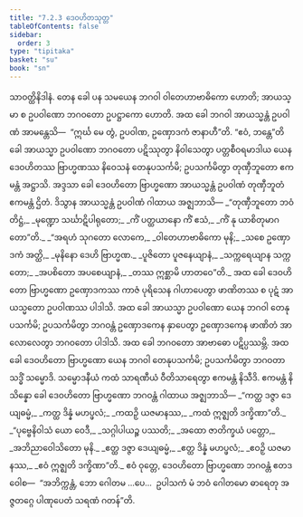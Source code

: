 ```yaml
---
title: "7.2.3 ဒေဝဟိတသုတ္တ"
tableOfContents: false
sidebar:
  order: 3
type: "tipitaka"
basket: "su"
book: "sn"
---
```



<DynamicBreadcrumb />

<Division number="199" book="sn" e="ch" v="18" p="308">

<Paragraph number="1237" book="sn">
သာဝတ္ထိနိဒါနံ. တေန ခေါ ပန သမယေန ဘဂဝါ ဝါတေဟာဗာဓိကော ဟောတိ; အာယသ္မာ စ ဥပဝါဏော ဘဂဝတော ဥပဋ္ဌာကော ဟောတိ. အထ ခေါ ဘဂဝါ အာယသ္မန္တံ ဥပဝါဏံ အာမန္တေသိ—  “ဣင်္ဃ မေ တွံ, ဥပဝါဏ, ဥဏှောဒကံ ဇာနာဟီ”တိ. “ဧဝံ, ဘန္တေ”တိ ခေါ အာယသ္မာ ဥပဝါဏော ဘဂဝတော ပဋိဿုတွာ နိဝါသေတွာ ပတ္တစီဝရမာဒါယ ယေန ဒေဝဟိတဿ ဗြာဟ္မဏဿ နိဝေသနံ တေနုပသင်္ကမိ; ဥပသင်္ကမိတွာ တုဏှီဘူတော ဧကမန္တံ အဋ္ဌာသိ. အဒ္ဒသာ ခေါ ဒေဝဟိတော ဗြာဟ္မဏော အာယသ္မန္တံ ဥပဝါဏံ တုဏှီဘူတံ ဧကမန္တံ ဌိတံ. ဒိသွာန အာယသ္မန္တံ ဥပဝါဏံ ဂါထာယ အဇ္ဈဘာသိ—
</Paragraph>

<Paragraph number="1238" type="verses" book="sn">
_“တုဏှီဘူတော ဘဝံ တိဋ္ဌံ,_  
_မုဏ္ဍော သင်္ဃာဋိပါရုတော;_  
_ကိံ ပတ္ထယာနော ကိံ ဧသံ,_  
_ကိံ နု ယာစိတုမာဂတော”တိ._  

</Paragraph>

<Paragraph number="1239" type="verses" book="sn">
_“အရဟံ သုဂတော လောကေ,_  
_ဝါတေဟာဗာဓိကော မုနိ;_  
_သစေ ဥဏှောဒကံ အတ္ထိ,_  
_မုနိနော ဒေဟိ ဗြာဟ္မဏ._  

</Paragraph>

<Paragraph number="1240" type="verses" book="sn">
_ပူဇိတော ပူဇနေယျာနံ,_  
_သက္ကရေယျာန သက္ကတော;_  
_အပစိတော အပစေယျာနံ,_  
_တဿ ဣစ္ဆာမိ ဟာတဝေ”တိ._  

</Paragraph>

<Paragraph number="1241" book="sn">
အထ ခေါ ဒေဝဟိတော ဗြာဟ္မဏော ဥဏှောဒကဿ ကာဇံ ပုရိသေန ဂါဟာပေတွာ ဖာဏိတဿ စ ပုဋံ အာယသ္မတော ဥပဝါဏဿ ပါဒါသိ. အထ ခေါ အာယသ္မာ ဥပဝါဏော ယေန ဘဂဝါ တေနုပသင်္ကမိ; ဥပသင်္ကမိတွာ ဘဂဝန္တံ ဥဏှောဒကေန နှာပေတွာ ဥဏှောဒကေန ဖာဏိတံ အာလောလေတွာ ဘဂဝတော ပါဒါသိ. အထ ခေါ ဘဂဝတော အာဗာဓော ပဋိပ္ပဿမ္ဘိ.
</Paragraph>

<Paragraph number="1242" book="sn">
အထ ခေါ ဒေဝဟိတော ဗြာဟ္မဏော ယေန ဘဂဝါ တေနုပသင်္ကမိ; ဥပသင်္ကမိတွာ ဘဂဝတာ သဒ္ဓိံ သမ္မောဒိ. သမ္မောဒနီယံ ကထံ သာရဏီယံ ဝီတိသာရေတွာ ဧကမန္တံ နိသီဒိ. ဧကမန္တံ နိသိန္နော ခေါ ဒေဝဟိတော ဗြာဟ္မဏော ဘဂဝန္တံ ဂါထာယ အဇ္ဈဘာသိ—
</Paragraph>

<Paragraph number="1243" type="verses" book="sn">
_“ကတ္ထ ဒဇ္ဇာ ဒေယျဓမ္မံ,_  
_ကတ္ထ ဒိန္နံ မဟပ္ဖလံ;_  
_ကထဉှိ ယဇမာနဿ,_  
_ကထံ ဣဇ္ဈတိ ဒက္ခိဏာ”တိ._  

</Paragraph>

<Paragraph number="1244" type="verses" book="sn">
_“ပုဗ္ဗေနိဝါသံ ယော ဝေဒီ,_  
_သဂ္ဂါပါယဉ္စ ပဿတိ;_  
_အထော ဇာတိက္ခယံ ပတ္တော,_  
_အဘိညာဝေါသိတော မုနိ._  

</Paragraph>

<Paragraph number="1245" type="verses" book="sn">
_ဧတ္ထ ဒဇ္ဇာ ဒေယျဓမ္မံ,_  
_ဧတ္ထ ဒိန္နံ မဟပ္ဖလံ;_  
_ဧဝဉှိ ယဇမာနဿ,_  
_ဧဝံ ဣဇ္ဈတိ ဒက္ခိဏာ”တိ._  

</Paragraph>

<Paragraph number="1246" book="sn">
ဧဝံ ဝုတ္တေ, ဒေဝဟိတော ဗြာဟ္မဏော ဘဂဝန္တံ ဧတဒဝေါစ—  “အဘိက္ကန္တံ, ဘော ဂေါတမ …ပေ…  ဥပါသကံ မံ ဘဝံ ဂေါတမော ဓာရေတု အဇ္ဇတဂ္ဂေ ပါဏုပေတံ သရဏံ ဂတန်”တိ.
</Paragraph>
</Division>